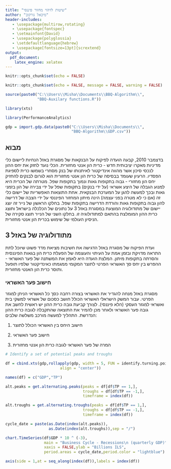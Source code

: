 ```yaml
---
title: "שיטות לזיהוי מחזור פיננסי"
author: "מיכאל גורקוב"
header-includes:
   - \usepackage{multirow,rotating}
   - \usepackage{fontspec}
   - \setmainfont{David}
   - \usepackage{polyglossia}
   - \setdefaultlanguage{hebrew}
   - \usepackage[fontsize=13pt]{scrextend}
output:
  pdf_document:
    latex_engine: xelatex
---
```


```r
knitr::opts_chunk$set(echo = FALSE)

```


```r
knitr::opts_chunk$set(echo = FALSE, message = FALSE, warning = FALSE)

```



```r

source(paste0("C:\\Users\\Misha\\Documents\\BBQ-Algorithm\\",
              "BBQ-Auxilary functions.R"))

library(xts)

library(PerformanceAnalytics)

gdp = import.gdp.data(paste0("C:\\Users\\Misha\\Documents\\",
                             "BBQ-Algorithm\\GDP.csv"))


```

## מבוא

בדצמבר 2010, קבעה הועדה לפיקוח על הבנקאות של מסגרת באזל הנחיות ליישום כלי מדיניות מאקרו יציבותית חדש - כרית הון אנטי מחזורית. הכלי נועד לחזק את יחס ההון לנכסי סיכון אשר מהווה אינדיקטור לאיתנותו של בנק מסחרי בשמשו כרית לספיגת הפסדיו. הרעיון שעומד בבסיסה של כרית הון אנטי מחזורית הוא לגרום לבנקים להחזיק יחס הון מחזורי - גבוה בתקופות גאות ונמוך בתקופות שפל. מטרתה של הכרית היא למנוע הגבלה של היצע אשראי (על ידי בנקים) בתקופות שפל על ידי צבירה של הון בזמני גאות ובכך למעשה להגן על המערכת הבנקאית. אחת התוצאות האפשריות של יישום כלי זה (אם כי לא מטרה בפני עצמה) הינה מיתון המחזור הפיננסי על ידי הצבה של דרישה להון גבוה בתקופות גאות והורדת הדרישה בתקופות שפל. 
בחלקו הראשון של נייר זה יוצג יישום של מתודולוגיה המוצעת במסגרת באזל 3 על נתונים של הכלכלה בישראל ותוצג כרית ההון המומלצת בהתאם למתודולוגיה זו. בחלקו השני של הנייר תוצג סקירה של הניסיון העולמי של שימוש בכרית הון אנטי מחזורית.

## מתודולוגיה של באזל 3

ועדת הפיקוח של מסגרת באזל הדגישה את חשיבות מציאת מדד פשוט שיוכל לתת התראה מדויקת ובזמן אמת על העיתוי והעוצמה של הפעלת כרית הון בגאות הפיננסית והסרתה בתקופות מיתון. המלצת הועדה היא לאמץ את המשתנה של פער האשראי - ההפרש בין יחס סך האשראי הפרטי לתוצר המקומי ממגמתו כאינדיקטור שלפיו תופעל ותוסר כרית הון האנטי מחזורית.

### חישוב פער האשראי

מסגרת באזל מנחה להגדיר את האשראי בצורה רחבה כסך כל האשראי הניתן למגזר הפרטי. עבור המשק הישראלי האשראי הכולל חושב כסכום של אשראי למשקי בית ואשראי למגזר העסקי (הלא פיננסי). לצורך קביעת גובה כרית ההון יש ראשית לחשב את גובה פער האשראי ולאחר מכן להמיר את התוצאה שהתקבלה לגובה כרית ההון הנדרשת. התהליך למעשה מורכב משלשה שלבים:

1. חישוב היחס בין האשראי הכולל לתוצר

2. חישוב פער האשראי

3. המרה של פער האשראי לגובה כרית הון אנטי מחזורית

```r

# Identify a set of potential peaks and troughs

df = cbind.xts(gdp,rollapply(gdp, width = 5, FUN = identify.turning.point,
                        align = "center"))

names(df) = c("GDP","TP")

alt.peaks = get.alternating.peaks(peaks = df[df$TP == 1,],
                                  troughs = df[df$TP == -1,],
                                  timeframe = index(df))

alt.troughs = get.alternating.troughs(peaks = df[df$TP == 1,],
                                  troughs = df[df$TP == -1,],
                                  timeframe = index(df))

cycle_date = paste(as.Date(index(alt.peaks)),
                   as.Date(index(alt.troughs)),sep = "/")

chart.TimeSeries(df$GDP * 10 ^ (-3),
                 main = "Business Cycle - Recessions\n (quarterly GDP)",
                 xaxis = FALSE,ylab = "Billions ILS",
                 period.areas = cycle_date,period.color = "lightblue")

axis(side = 1,at = seq_along(index(df)),labels = index(df))
```


